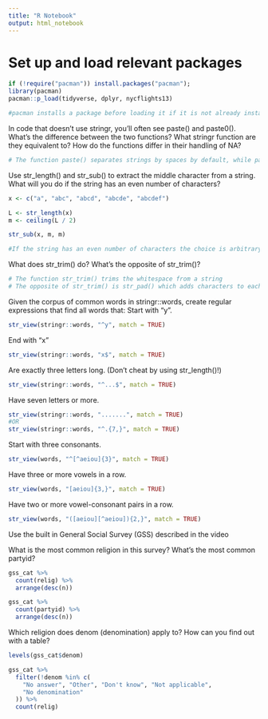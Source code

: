 ```yaml
---
title: "R Notebook"
output: html_notebook
---
```


# Set up and load relevant packages

```r
if (!require("pacman")) install.packages("pacman"); 
library(pacman)
pacman::p_load(tidyverse, dplyr, nycflights13)

#pacman installs a package before loading it if it is not already installed
```

In code that doesn’t use stringr, you’ll often see paste() and paste0(). What’s the difference between the two functions? What stringr function are they equivalent to? How do the functions differ in their handling of NA?

```r
# The function paste() separates strings by spaces by default, while paste0() does not separate strings with spaces by default. Since str_c() does not separate strings with spaces by default it is closer in behavior to paste0(). However, str_c() and the paste function handle NA differently. The function str_c() propagates NA, if any argument is a missing value, it returns a missing value. This is in line with how the numeric R functions, e.g. sum(), mean(), handle missing values. However, the paste functions, convert NA to the string "NA" and then treat it as any other character vector.
```

Use str_length() and str_sub() to extract the middle character from a string. What will you do if the string has an even number of characters?

```r
x <- c("a", "abc", "abcd", "abcde", "abcdef")

L <- str_length(x)
m <- ceiling(L / 2)

str_sub(x, m, m)

#If the string has an even number of characters the choice is arbitrary. We choose to select n/2 because that case works even if the string is only of length one. A more general method would allow the user to select either the floor or ceiling for the middle character of an even string.
```

What does str_trim() do? What’s the opposite of str_trim()?

```r
# The function str_trim() trims the whitespace from a string
# The opposite of str_trim() is str_pad() which adds characters to each side.
```

Given the corpus of common words in stringr::words, create regular expressions that find all words that:
Start with “y”.
```r
str_view(stringr::words, "^y", match = TRUE)
```

End with “x”
```r
str_view(stringr::words, "x$", match = TRUE)
```

Are exactly three letters long. (Don’t cheat by using str_length()!)
```r
str_view(stringr::words, "^...$", match = TRUE)
```

Have seven letters or more.
```r
str_view(stringr::words, ".......", match = TRUE)
#OR
str_view(stringr::words, "^.{7,}", match = TRUE)
```

Start with three consonants.
```r
str_view(words, "^[^aeiou]{3}", match = TRUE)
```

Have three or more vowels in a row.
```r
str_view(words, "[aeiou]{3,}", match = TRUE)
```

Have two or more vowel-consonant pairs in a row.
```r
str_view(words, "([aeiou][^aeiou]){2,}", match = TRUE)
```

Use the built in General Social Survey (GSS) described in the video

What is the most common religion in this survey? What’s the most common partyid?
```r
gss_cat %>%
  count(relig) %>%
  arrange(desc(n))

gss_cat %>%
  count(partyid) %>%
  arrange(desc(n)) 
```

Which religion does denom (denomination) apply to? How can you find out with a table?
```r
levels(gss_cat$denom)

gss_cat %>%
  filter(!denom %in% c(
    "No answer", "Other", "Don't know", "Not applicable",
    "No denomination"
  )) %>%
  count(relig)
```

